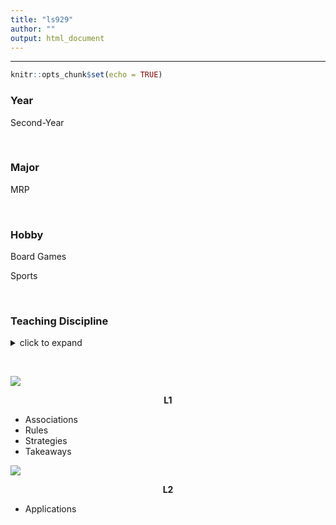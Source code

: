 ```yaml
---
title: "ls929"
author: ""
output: html_document
---
```


<hr>

```r
knitr::opts_chunk$set(echo = TRUE)
```

### Year

Second-Year

<br>

### Major

MRP

<br>

### Hobby

Board Games

Sports

<br>

### Teaching Discipline
<details>
  <summary>click to expand</summary>
- Go Game
<br>
- Graphic Design
</details>

<br>

![](~/Home/ILROB5275/Lei 1.jpg)

<center> **L1**  </center>

- Associations 
<br>
- Rules 
<br>
- Strategies 
<br>
- Takeaways
<br>

![](~/Home/ILROB5275/Lei 2.png)

<center> **L2**  </center>

- Applications
